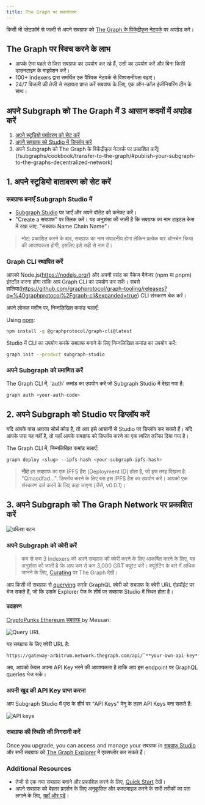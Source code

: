 ```yaml
---
title: The Graph पर स्थानांतरण
---
```


किसी भी प्लेटफ़ॉर्म से जल्दी से अपने सबग्राफ को [The Graph के विकेंद्रीकृत नेटवर्क](https://thegraph.com/networks/) पर अपग्रेड करें।

## The Graph पर स्विच करने के लाभ

- आपके ऐप्स पहले से जिस सबग्राफ का उपयोग कर रहे हैं, उसी का उपयोग करें और बिना किसी डाउनटाइम के माइग्रेशन करें।
- 100+ Indexers द्वारा समर्थित एक वैश्विक नेटवर्क से विश्वसनीयता बढ़ाएं।
- 24/7 बिजली की तेजी से सहायता प्राप्त करें सबग्राफ के लिए, एक ऑन-कॉल इंजीनियरिंग टीम के साथ।

## अपने Subgraph को The Graph में 3 आसान कदमों में अपग्रेड करें

1. [अपने स्टूडियो पर्यावरण को सेट करें](/subgraphs/cookbook/transfer-to-the-graph/#1-set-up-your-studio-environment)
2. [अपने सबग्राफ को Studio में डिप्लॉय करें](/subgraphs/cookbook/transfer-to-the-graph/#2-deploy-your-subgraph-to-studio)
3. अपने Subgraph को The Graph के विकेंद्रीकृत नेटवर्क पर प्रकाशित करें](/subgraphs/cookbook/transfer-to-the-graph/#publish-your-subgraph-to-the-graphs-decentralized-network)

## 1. अपने स्टूडियो वातावरण को सेट करें

### सबग्राफ बनाएँ Subgraph Studio में

- [Subgraph Studio](https://thegraph.com/studio/) पर जाएँ और अपने वॉलेट को कनेक्ट करें।
- "Create a सबग्राफ" पर क्लिक करें। यह अनुशंसा की जाती है कि सबग्राफ का नाम टाइटल केस में रखा जाए: "सबग्राफ Name Chain Name"।

> नोट: प्रकाशित करने के बाद, सबग्राफ का नाम संपादनीय होगा लेकिन प्रत्येक बार ऑनचेन क्रिया की आवश्यकता होगी, इसलिए इसे सही से नाम दें।

### Graph CLI स्थापित करें

आपको Node.js(https://nodejs.org/) और अपनी पसंद का पैकेज मैनेजर (npm या pnpm) इंस्टॉल करना होगा ताकि आप Graph CLI का उपयोग कर सकें। सबसे हालिया(https://github.com/graphprotocol/graph-tooling/releases?q=%40graphprotocol%2Fgraph-cli&expanded=true) CLI संस्करण चेक करें।

अपने लोकल मशीन पर, निम्नलिखित कमांड चलाएँ:

Using [npm](https://www.npmjs.com/):

```sh
npm install -g @graphprotocol/graph-cli@latest
```

Studio में CLI का उपयोग करके सबग्राफ बनाने के लिए निम्नलिखित कमांड का उपयोग करें:

```sh
graph init --product subgraph-studio
```

### अपने Subgraph को प्रमाणित करें

The Graph CLI में, 'auth' कमांड का उपयोग करें जो Subgraph Studio में देखा गया है:

```sh
graph auth <your-auth-code>
```

## 2. अपने Subgraph को Studio पर डिप्लॉय करें

यदि आपके पास आपका सोर्स कोड है, तो आप इसे आसानी से Studio पर डिप्लॉय कर सकते हैं। यदि आपके पास यह नहीं है, तो यहाँ आपके सबग्राफ को डिप्लॉय करने का एक त्वरित तरीका दिया गया है।

The Graph CLI में, निम्नलिखित कमांड चलाएँ:

```sh
graph deploy <slug> --ipfs-hash <your-subgraph-ipfs-hash>
```

> **नोट** हर सबग्राफ का एक IPFS हैश (Deployment ID) होता है, जो इस तरह दिखता है: "Qmasdfad...". डिप्लॉय करने के लिए बस इस IPFS हैश का उपयोग करें। आपको एक संस्करण दर्ज करने के लिए कहा जाएगा (जैसे, v0.0.1)।

## 3. अपने Subgraph को The Graph Network पर प्रकाशित करें

![पब्लिश बटन](/img/publish-sub-transfer.png)

### अपने Subgraph को क्वेरी करें

> कम से कम 3 Indexers को अपने सबग्राफ की क्वेरी करने के लिए आकर्षित करने के लिए, यह अनुशंसा की जाती है कि आप कम से कम 3,000 GRT क्यूरेट करें। क्यूरेटिंग के बारे में अधिक जानने के लिए, [Curating](/resources/roles/curating/) पर The Graph देखें।

आप किसी भी सबग्राफ से [querying](/subgraphs/querying/introduction/) करके GraphQL क्वेरी को सबग्राफ के क्वेरी URL एंडपॉइंट पर भेज सकते हैं, जो कि उसके Explorer पेज के शीर्ष पर सबग्राफ Studio में स्थित होता है।

#### उदाहरण

[CryptoPunks Ethereum सबग्राफ ](https://thegraph.com/explorer/subgraphs/HdVdERFUe8h61vm2fDyycHgxjsde5PbB832NHgJfZNqK) by Messari:

![Query URL](/img/cryptopunks-screenshot-transfer.png)

यह सबग्राफ के लिए क्वेरी URL है:

```sh
https://gateway-arbitrum.network.thegraph.com/api/`**your-own-api-key**`/subgraphs/id/HdVdERFUe8h61vm2fDyycgxjsde5PbB832NHgJfZNqK
```

अब, आपको केवल अपना API Key भरने की आवश्यकता है ताकि आप इस endpoint पर GraphQL queries भेज सकें।

### अपनी खुद की API Key प्राप्त करना

आप Subgraph Studio में पृष्ठ के शीर्ष पर “API Keys” मेनू के तहत API Keys बना सकते हैं:

![API keys](/img/Api-keys-screenshot.png)

### सबग्राफ की स्थिति की निगरानी करें

Once you upgrade, you can access and manage your सबग्राफ in [सबग्राफ Studio](https://thegraph.com/studio/) और सभी सबग्राफ को [The Graph Explorer](https://thegraph.com/networks/) में एक्सप्लोर कर सकते हैं।

### Additional Resources

- तेजी से एक नया सबग्राफ बनाने और प्रकाशित करने के लिए, [Quick Start](/subgraphs/quick-start/) देखें।
- अपने सबग्राफ को बेहतर प्रदर्शन के लिए अनुकूलित और कस्टमाइज़ करने के सभी तरीकों का पता लगाने के लिए, [यहाँ और पढ़ें](/developing/creating-a-subgraph/)।
